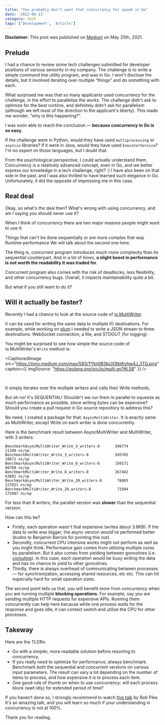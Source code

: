 ```yaml
---
title: "You probably don't want that concurrency for speed in Go"
date: '2022-08-13'
category: tech
tags: ['Development', 'Article']
---
```




**Disclaimer**: This post was published on [Medium](https://medium.com/nerd-for-tech/you-probably-dont-want-that-concurrency-in-go-109421e8d23) on May 25th, 2021.

## Prelude

I had a chance to review some tech challenges submitted for developer positions of various seniority in my company. The challenge is to write a simple command line utility program, and was in Go. I won't disclose the details, but it involved iterating over multiple “things” and do something with each.

What surprised me was that so many applicants used concurrency for the challenge, in the effort to parallelize the works. The challenge didn't ask to optimize for the best runtime, and definitely didn't ask for parallelism (although we left most of the direction to the applicant's liberty). This made me wonder, “why is this happening?”.

I was soon able to reach the conclusion — **because concurrency in Go is so easy**.

If the challenge were in Python, would they have used `multiprocessing` or `asyncio` libraries? If it were in Java, would they have used `ExecutorService`? I'm no expert on those languages, but I doubt that.

From the psychological perspective, I could actually understand them. Concurrency is a relatively advanced concept, even in Go, and we better express our knowledge in a tech challenge, right? :) I have also been on that side in the past, and I was also thrilled to have learned such elegance in Go. Unfortunately, it did the opposite of impressing me in this case.

## Real deal

Okay, so what's the deal then? What's wrong with using concurrency, and am I saying you should never use it?

When I think of concurrency there are two major reasons people might want to use it:

Things that can't be done sequentially or are more complex that way
Runtime performance
We will talk about the second one here.

The thing is, concurrent program introduces much more complexity than its sequential counterpart. And in a lot of times, **a slight boost in performance is not worth the readability it was traded for**.

Concurrent program also comes with the risk of deadlocks, less flexibility, and other concurrency bugs. Overall, it impacts maintainability quite a bit.

But what if you still want to do it?

## Will it actually be faster?

Recently I had a chance to look at the source code of [io.MultiWriter](https://golang.org/pkg/io/#MultiWriter).

It can be used for writing the same data to multiple IO destinations. For example, while working on [plum](https://github.com/sanggonlee/plum) I needed to write a JSON stream to three destinations: WebSocket connection, a file, and STDOUT (for logging).

You might be surprised to see how simple the source code of io.MultiWriter's `Write` method is:

<CaptionedImage
  src="https://miro.medium.com/max/583/1*fpt0B3bUX9btKyhw4J_3TQ.png"
  caption={{
    imgSource: "https://golang.org/src/io/multi.go?#L58"
  }}
/>

<br/>

It simply iterates over the multiple writers and calls their Write methods.

But oh no! It's SEQUENTIAL! Shouldn't we run them in parallel to squeeze as much performance as possible, since writing bytes can be expensive? Should you create a pull request in Go source repository to address this?

No need, I created a package for that: `AsyncMultiWriter`. It is exactly same as MultiWriter, except Write on each writer is done concurrently.

Here is the benchmark result between AsyncMultiWriter and MultiWriter, with 3 writers:

```
BenchmarkAsyncMultiWriter_Write_3_writers-8       596774             21188 ns/op
BenchmarkMultiWriter_Write_3_writers-8            595705             18871 ns/op
BenchmarkAsyncMultiWriter_Write_8_writers-8       150171             66789 ns/op
BenchmarkMultiWriter_Write_8_writers-8            267482             63881 ns/op
BenchmarkAsyncMultiWriter_Write_20_writers-8       76065            227821 ns/op
BenchmarkMultiWriter_Write_20_writers-8            72504            175907 ns/op
```

For less than 8 writers, the parallel version was __slower__ than the sequential version.

How can this be?

- Firstly, each operation wasn't that expensive (writes about 3.6KB). If the data to write was bigger, the async version would've performed better (kudos to Benjamin Barrois for pointing this out).
- Secondly, concurrent CPU intensive works might not perform as well as you might think. Performance gain comes from utilizing multiple cores by parallelism. But it also comes from yielding between goroutines (i.e. [coroutine](https://en.wikipedia.org/wiki/Coroutine)). In this case, each operation would be busy writing the data and has no chance to yield to other goroutines.
- Thirdly, there is always overhead of communicating between processes — for synchronization, accessing shared resources, etc etc. This can hit especially hard for small operation sizes.

The second point tells us that, you will benefit more from concurrency when you are running multiple __blocking operations__. For example, say you are sending multiple HTTP requests for expensive APIs. Running them concurrently can help here because while one process waits for the response and goes idle, it can context switch and utilize the CPU for other processes.

## Takeway

Here are the TLDRs:

- Go with a simpler, more readable solution before resorting to concurrency.
- If you really need to optimize for performance, always benchmark. Benchmark both the sequential and concurrent versions on various input parameters. The result can vary a lot depending on the number of items to process, and how expensive it is to process each item.
- One good rule of thumb on when to use concurrency: will each process block (wait idly) for extended period of time?

If you haven’t done so, I strongly recommend to watch [this talk](https://blog.golang.org/waza-talk) by Rob Pike. It's an amazing talk, and you will learn so much if your understanding in concurrency is not at 100%.

Thank you for reading.
